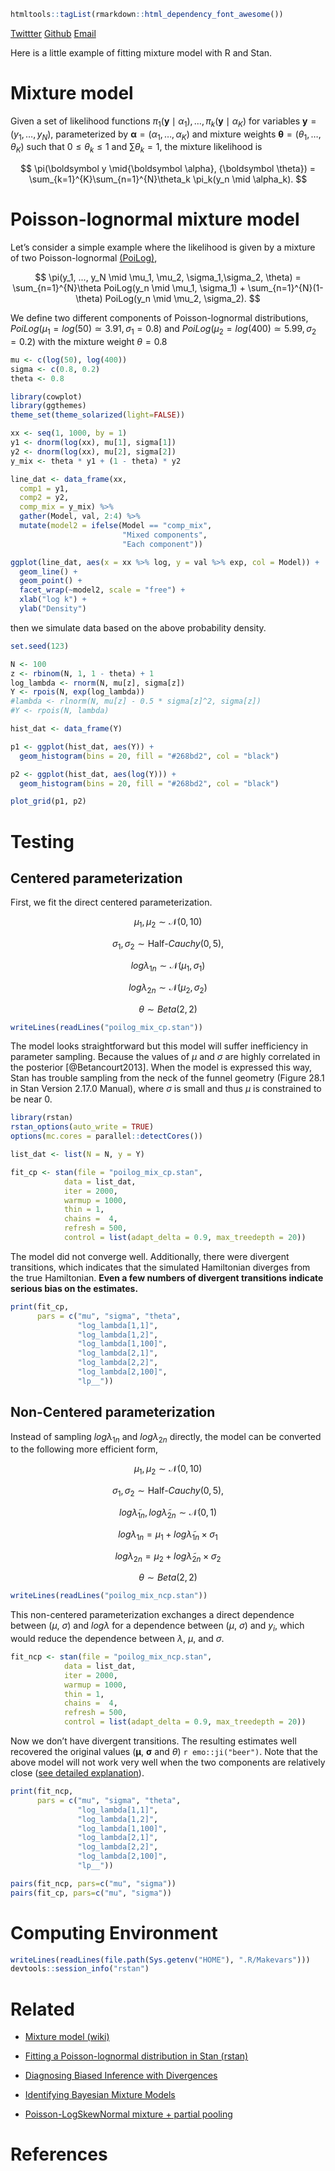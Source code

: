 <meta name="twitter:card" content="summary_large_image">
<meta name="twitter:site" content="@mattocci">
<meta name="twitter:creator" content="@mattocci">
<meta name="twitter:title" content="A mixture of a Poisson-lognormal distribution">
<meta name="twitter:description" content="Two-component Possion-lognormal mixtrue">
<meta name="twitter:image" content="/poilog_mix_files/figure-html/mix_dens-1.png">

```r
htmltools::tagList(rmarkdown::html_dependency_font_awesome())
```
<a href="https://twitter.com/mattocci"><i class="fa fa-twitter fa-1x"></i> Twittter</a>
<a href="https://github.com/mattocci27/"><i class="fa fa-github fa-1x"></i> Github</a>
<a href="mailto:mattocci27@gmail.com"><i class="fa fa-envelope fa-1x"></i> Email</a>

Here is a little example of fitting mixture model with R and Stan.

# Mixture model

Given a set of likelihood functions $\pi_1(\boldsymbol y \mid
\alpha_1), \ldots, \pi_k(\boldsymbol y \mid \alpha_K)$ for  variables $\boldsymbol y = (y_1, \ldots, y_N)$, parameterized by $\boldsymbol \alpha = (\alpha_1, \ldots, \alpha_K)$ and mixture weights $\boldsymbol \theta = (\theta_1, \ldots, \theta_K)$ such that $0 \le \theta_{k} \le 1$ and $\sum\theta_{k} = 1$, the mixture likelihood is

$$
\pi(\boldsymbol y \mid{\boldsymbol \alpha}, {\boldsymbol \theta}) = \sum_{k=1}^{K}\sum_{n=1}^{N}\theta_k \pi_k(y_n \mid \alpha_k).
$$


# Poisson-lognormal mixture model

Let's consider a simple example where the likelihood is given by a mixture of two Poisson-lognormal [(PoiLog)](https://mattocci27.github.io/assets/poilog.html),

$$
\pi(y_1, ..., y_N \mid \mu_1, \mu_2, \sigma_1,\sigma_2, \theta) = \sum_{n=1}^{N}\theta PoiLog(y_n \mid \mu_1, \sigma_1) + \sum_{n=1}^{N}(1-\theta) PoiLog(y_n \mid \mu_2, \sigma_2).
$$

We define two different components of Poisson-lognormal distributions, $PoiLog(\mu_1 = log(50) \simeq 3.91, \sigma_1 = 0.8)$ and $PoiLog(\mu_2 = log(400) \simeq 5.99, \sigma_2 = 0.2)$ with the mixture weight $\theta = 0.8$

```r
mu <- c(log(50), log(400))
sigma <- c(0.8, 0.2)
theta <- 0.8
```

```r
library(cowplot)
library(ggthemes)
theme_set(theme_solarized(light=FALSE))

xx <- seq(1, 1000, by = 1)
y1 <- dnorm(log(xx), mu[1], sigma[1])
y2 <- dnorm(log(xx), mu[2], sigma[2])
y_mix <- theta * y1 + (1 - theta) * y2

line_dat <- data_frame(xx,
  comp1 = y1,
  comp2 = y2,
  comp_mix = y_mix) %>%
  gather(Model, val, 2:4) %>%
  mutate(model2 = ifelse(Model == "comp_mix",
                         "Mixed components",
                         "Each component"))

ggplot(line_dat, aes(x = xx %>% log, y = val %>% exp, col = Model)) +
  geom_line() +
  geom_point() +
  facet_wrap(~model2, scale = "free") +
  xlab("log k") +
  ylab("Density")

```

then we simulate data based on the above probability density.

```r
set.seed(123)

N <- 100
z <- rbinom(N, 1, 1 - theta) + 1
log_lambda <- rnorm(N, mu[z], sigma[z])
Y <- rpois(N, exp(log_lambda))
#lambda <- rlnorm(N, mu[z] - 0.5 * sigma[z]^2, sigma[z])
#Y <- rpois(N, lambda)

hist_dat <- data_frame(Y)

p1 <- ggplot(hist_dat, aes(Y)) +
  geom_histogram(bins = 20, fill = "#268bd2", col = "black")

p2 <- ggplot(hist_dat, aes(log(Y))) +
  geom_histogram(bins = 20, fill = "#268bd2", col = "black")

plot_grid(p1, p2)


```

# Testing

## Centered parameterization

First, we fit the direct centered parameterization.

$$
\mu_1,\mu_2 \sim \mathcal{N}(0, 10)
$$

$$
\sigma_1, \sigma_2 \sim \text{Half-}Cauchy(0, 5),
$$

$$
log\lambda_{1n} \sim \mathcal{N}(\mu_1, \sigma_1)
$$

$$
log\lambda_{2n} \sim \mathcal{N}(\mu_2, \sigma_2)
$$

$$
\theta \sim Beta(2, 2)
$$


```r
writeLines(readLines("poilog_mix_cp.stan"))
```

The model looks straightforward but this model will suffer inefficiency in parameter sampling. Because the values of $\mu$ and $\sigma$ are highly correlated in the posterior [@Betancourt2013]. When the model is expressed this way, Stan has trouble sampling from the neck of the funnel geometry (Figure 28.1 in Stan Version 2.17.0 Manual), where $\sigma$ is small and thus $\mu$ is constrained to be near 0.


```r
library(rstan)
rstan_options(auto_write = TRUE)
options(mc.cores = parallel::detectCores())

list_dat <- list(N = N, y = Y)

fit_cp <- stan(file = "poilog_mix_cp.stan",
            data = list_dat,
            iter = 2000,
            warmup = 1000,
            thin = 1,
            chains =  4,
            refresh = 500,
            control = list(adapt_delta = 0.9, max_treedepth = 20))

```

The model did not converge well. Additionally, there were divergent transitions, which indicates that the simulated Hamiltonian diverges from the true Hamiltonian. **Even a few numbers of divergent transitions indicate serious bias on the estimates.**

```r

print(fit_cp,
      pars = c("mu", "sigma", "theta",
               "log_lambda[1,1]",
               "log_lambda[1,2]",
               "log_lambda[1,100]",
               "log_lambda[2,1]",
               "log_lambda[2,2]",
               "log_lambda[2,100]",
               "lp__"))

```

## Non-Centered parameterization

Instead of sampling $log\lambda_{1n}$ and $log\lambda_{2n}$ directly, the model can be converted to the following more efficient form,

$$
\mu_1,\mu_2 \sim \mathcal{N}(0, 10)
$$

$$
\sigma_1, \sigma_2 \sim \text{Half-}Cauchy(0, 5),
$$

$$
log\tilde\lambda_{1n},log\tilde\lambda_{2n}  \sim \mathcal{N}(0,1)
$$

$$
log\lambda_{1n} = \mu_1 + log\tilde\lambda_{1n} \times \sigma_1
$$

$$
log\lambda_{2n} = \mu_2 + log\tilde\lambda_{2n} \times \sigma_2
$$

$$
\theta \sim Beta(2, 2)
$$


```r
writeLines(readLines("poilog_mix_ncp.stan"))
```

This non-centered parameterization exchanges a direct dependence between ($\mu$, $\sigma$) and $log\lambda$ for a dependence between ($\mu$, $\sigma$) and $y_i$, which would reduce the dependence between $\lambda$, $\mu$, and $\sigma$.

```r

fit_ncp <- stan(file = "poilog_mix_ncp.stan",
            data = list_dat,
            iter = 2000,
            warmup = 1000,
            thin = 1,
            chains =  4,
            refresh = 500,
            control = list(adapt_delta = 0.9, max_treedepth = 20))

```

Now we don't have divergent transitions. The resulting estimates well recovered the original values ($\boldsymbol \mu$, $\boldsymbol \sigma$ and $\theta$) `r emo::ji("beer")`. Note that the above model will not work very well when the two components are relatively close ([see detailed explanation](https://betanalpha.github.io/assets/case_studies/identifying_mixture_models.html)).


```r
print(fit_ncp,
      pars = c("mu", "sigma", "theta",
               "log_lambda[1,1]",
               "log_lambda[1,2]",
               "log_lambda[1,100]",
               "log_lambda[2,1]",
               "log_lambda[2,2]",
               "log_lambda[2,100]",
               "lp__"))
```

```r
pairs(fit_ncp, pars=c("mu", "sigma"))
pairs(fit_cp, pars=c("mu", "sigma"))
```

# Computing Environment

```r
writeLines(readLines(file.path(Sys.getenv("HOME"), ".R/Makevars")))
devtools::session_info("rstan")
```

# Related

- [Mixture model (wiki)](https://en.wikipedia.org/wiki/Mixture_model)

- [Fitting a Poisson-lognormal distribution in Stan (rstan)](https://mattocci27.github.io/assets/poilog.html)

- [Diagnosing Biased Inference with Divergences](https://betanalpha.github.io/assets/case_studies/divergences_and_bias.html#3_a_non-centered_eight_schools_implementation)

- [Identifying Bayesian Mixture Models
](https://betanalpha.github.io/assets/case_studies/identifying_mixture_models.html)

- [Poisson-LogSkewNormal mixture + partial pooling](https://discourse.mc-stan.org/t/poisson-logskewnormal-mixture-partial-pooling/2189)

# References
